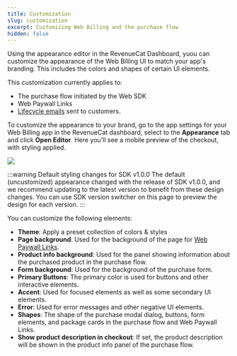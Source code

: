 ```yaml
---
title: Customization
slug: customization
excerpt: Customizing Web Billing and the purchase flow
hidden: false
---
```


Using the appearance editor in the RevenueCat Dashboard, yuou can customize the appearance of the Web Billing UI to match your app's branding. This includes the colors and shapes of certain UI elements.

This customization currently applies to:

- The purchase flow initiated by the Web SDK
- Web Paywall Links
- [Lifecycle emails](/web/web-billing/lifecycle-emails) sent to customers.

To customize the appearance to your brand, go to the app settings for your Web Billing app in the RevenueCat dashboard, select to the **Appearance** tab and click **Open Editor**. Here you'll see a mobile preview of the checkout, with styling applied.

![](/images/web-billing/customization.png)

:::warning Default styling changes for SDK v1.0.0
The default (uncustomized) appearance changed with the release of SDK v1.0.0, and we recommend updating to the latest version to benefit from these design changes. You can use SDK version switcher on this page to preview the design for each version.
:::

You can customize the following elements:

- **Theme**: Apply a preset collection of colors & styles
- **Page background**: Used for the background of the page for [Web Paywall Links](/web/web-billing/web-paywall-links).
- **Product info background**: Used for the panel showing information about the purchased product in the purchase flow.
- **Form background**: Used for the background of the purchase form.
- **Primary Buttons**: The primary color is used for buttons and other interactive elements.
- **Accent**: Used for focused elements as well as some secondary UI elements.
- **Error**: Used for error messages and other negative UI elements.
- **Shapes**: The shape of the purchase modal dialog, buttons, form elements, and package cards in the purchase flow and Web Paywall Links.
- **Show product description in checkout**: If set, the product description will be shown in the product info panel of the purchase flow.
